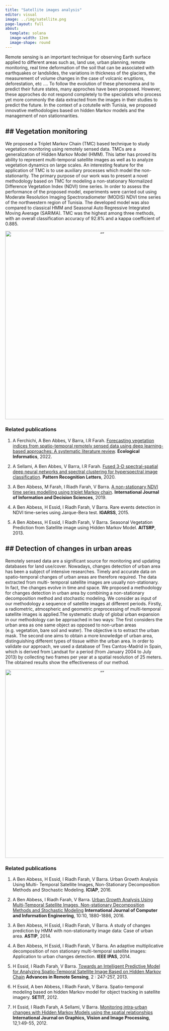 ```yaml
---
title: "Satellite images analysis"
editor: visual
image: ../img/satellite.png
page-layout: full
about:
  template: solana
  image-width: 12em
  image-shape: round
---
```


Remote sensing is an important technique for observing Earth surface applied to different areas such as, land use, urban planning, remote monitoring, real time deformation of the soil that can be associated with earthquakes or landslides, the variations in thickness of the glaciers, the measurement of volume changes in the case of volcanic eruptions, deforestation, etc …. To follow the evolution of these phenomena and to predict their future states, many approches have been proposed. However, these approches do not respond completely to the specialists who process yet more commonly the data extracted from the images in their studies to predict the future. In the context of a cotutelle with Tunisia, we proposed innovative methodologies based on hidden Markov models and the management of non stationnarities.

## Vegetation monitoring
--- 

We proposed a Triplet Markov Chain (TMC) based technique to study vegetation monitoring using remotely sensed data. TMCs are a generalization of Hidden Markov Model (HMM). This latter has proved its ability to represent multi-temporal satellite images as well as to analyze vegetation dynamics on large scales. An interesting feature for the application of TMC is to use auxiliary processes which model the non-stationarity. The primary purpose of our work was to present a novel methodology based on TMC for modeling a non-stationary Normalized Difference Vegetation Index (NDVI) time series. In order to assess the performance of the proposed model, experiments were carried out using Moderate Resolution Imaging Spectroradiometer (MODIS) NDVI time series of the northwestern region of Tunisia. The developed model was also compared to classical HMM and Seasonal Auto Regressive Integrated Moving Average (SARIMA). TMC was the highest among three methods, with an overall classification accuracy of 92.8% and a kappa coefficient of 0.885.

<center>
<img src="../img/vegetation.png" alt= “” width="600" >
</center>


### Related publications

1. A Ferchichi, A Ben Abbes, V Barra, I.R Farah. <a href="https://www.sciencedirect.com/science/article/pii/S1574954122000012" target="_blank">Forecasting vegetation indices from spatio-temporal remotely sensed data using deep learning-based approaches: A systematic literature review</a>. **Ecological Informatics**, 2022.

2. A Sellami, A Ben Abbes, V Barra, I.R Farah. <a href="https://www.sciencedirect.com/science/article/pii/S016786552030324X" target="_blank">Fused 3-D spectral-spatial deep neural networks and spectral clustering for hyperspectral image classification</a>. **Pattern Recognition Letters**, 2020.
  

3. A Ben Abbess, M Farah, I Riadh Farah, V Barra. <a href="http://www.inderscience.com/info/ingeneral/forthcoming.php?jcode=ijids" target="_blank">A non-stationary NDVI time series modelling using triplet Markov chain</a>. **International Journal of Information and Decision Sciences**, 2019.
  
4. A Ben Abbess, H Essid, I Riadh Farah, V Barra. Rare events detection in NDVI time-series using Jarque-Bera test. **IGARSS**, 2015.
  
5. A Ben Abbess, H Essid, I Riadh Farah, V Barra. Seasonal Vegetation Prediction from Satellite image using Hidden Markov Model. **AITSRP**, 2013.
  

## Detection of changes in urban areas
--- 

Remotely sensed data are a significant source for monitoring and updating databases for land use/cover. Nowadays, changes detection of urban area has been a subject of intensive researches. Timely and accurate data on spatio-temporal changes of urban areas are therefore required. The data extracted from multi- temporal satellite images are usually non-stationary. In fact, the changes evolve in time and space. We proposed a methodology for changes detection in urban area by combining a non-stationary decomposition method and stochastic modeling. We consider as input of our methodology a sequence of satellite images at different periods. Firstly, a radiometric, atmospheric and geometric preprocessing of multi-temporal satellite images is applied.The systematic study of global urban expansion in our methodology can be approached in two ways: The first considers the urban area as one same object as opposed to non-urban areas (e.g. vegetation, bare soil and water). The objective is to extract the urban mask. The second one aims to obtain a more knowledge of urban area, distinguishing different types of tissue within the urban area. In order to validate our approach, we used a database of Tres Cantos-Madrid in Spain, which is derived from Landsat for a period (from January 2004 to July 2013) by collecting two frames per year at a spatial resolution of 25 meters. The obtained results show the effectiveness of our method.


<center>
<img src="../img/satellite2.png" alt= “” width="600" >
</center>

### Related publications

1. A Ben Abbess, H Essid, I Riadh Farah, V Barra. Urban Growth Analysis Using Multi- Temporal Satellite Images, Non-Stationary Decomposition Methods and Stochastic Modeling. **ICIAP**, 2016.
  
2. A Ben Abbess, I Riadh Farah, V Barra. <a href="http://waset.org/publications/10005834/urban-growth-analysis-using-multi-temporal-satellite-images-non-stationary-decomposition-methods-and-stochastic-modeling" target="_blank">Urban Growth Analysis Using Multi-Temporal Satellite Images, Non-stationary Decomposition Methods and Stochastic Modeling</a> **International Journal of Computer and Information Engineering**, 10:10, 1880-1886, 2016.

3. A Ben Abbess, H Essid, I Riadh Farah, V Barra. A study of changes prediction by HMM with non-stationarity image data: Case of urban area. **ASTIP**, 2014.

4. A Ben Abbess, H Essid, I Riadh Farah, V Barra. An adaptive multiplicative decomposition of non stationary multi-temporal satellite images: Application to urban changes detection. **IEEE IPAS**, 2014.

5. H Essid, I Riadh Farah, V Barra. <a href="https://www.scirp.org/journal/PaperInformation.aspx?PaperID=36882" target="_blank">Towards an Intelligent Predictive Model for Analyzing Spatio-Temporal Satellite Image Based on Hidden Markov Chain</a> **Advances in Remote Sensing**, 2 : 247-257, 2013.

6. H Essid, A ben Abbess, I Riadh Farah, V Barra. Spatio-temporal modeling based on hidden Markov model for object tracking in satellite imagery. **SETIT**, 2012.

7. H Essid, I Riadh Farah, A Sellami, V Barra. <a href="https://hal.archives-ouvertes.fr/hal-00794297" target="_blank">Monitoring intra-urban changes with Hidden Markov Models using the spatial relationships</a> **International Journal on Graphics, Vision and Image Processing**, 12,1:49-55, 2012.
